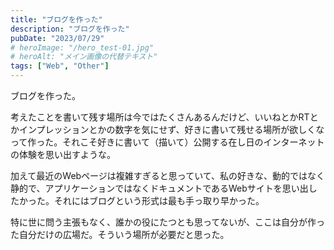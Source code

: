 ```yaml
---
title: "ブログを作った"
description: "ブログを作った"
pubDate: "2023/07/29"
# heroImage: "/hero_test-01.jpg"
# heroAlt: "メイン画像の代替テキスト"
tags: ["Web", "Other"]
---
```


ブログを作った。  

考えたことを書いて残す場所は今ではたくさんあるんだけど、いいねとかRTとかインプレッションとかの数字を気にせず、好きに書いて残せる場所が欲しくなって作った。それこそ好きに書いて（描いて）公開する在し日のインターネットの体験を思い出すような。  

加えて最近のWebページは複雑すぎると思っていて、私の好きな、動的ではなく静的で、アプリケーションではなくドキュメントであるWebサイトを思い出したかった。それにはブログという形式は最も手っ取り早かった。  

特に世に問う主張もなく、誰かの役にたつとも思ってないが、ここは自分が作った自分だけの広場だ。そういう場所が必要だと思った。